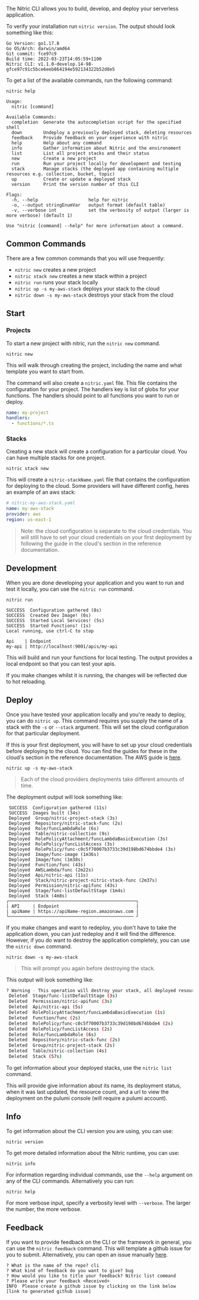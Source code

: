 The Nitric CLI allows you to build, develop, and deploy your serverless application.

To verify your installation run `nitric version`. The output should look something like this:

```
Go Version: go1.17.8
Go OS/Arch: darwin/amd64
Git commit: fce97c9
Build time: 2022-03-23T14:05:59+1100
Nitric CLI: v1.1.0-develop.14-98-gfce97c91c5bce6eeb864194e592134322b52d8e5
```

To get a list of the available commands, run the following command:

```
nitric help

Usage:
  nitric [command]

Available Commands:
  completion  Generate the autocompletion script for the specified shell
  down        Undeploy a previously deployed stack, deleting resources
  feedback    Provide feedback on your experience with nitric
  help        Help about any command
  info        Gather information about Nitric and the environoment
  list        List all project stacks and their status
  new         Create a new project
  run         Run your project locally for development and testing
  stack       Manage stacks (the deployed app containing multiple resources e.g. collection, bucket, topic)
  up          Create or update a deployed stack
  version     Print the version number of this CLI

Flags:
  -h, --help                   help for nitric
  -o, --output stringEnumVar   output format (default table)
  -v, --verbose int            set the verbosity of output (larger is more verbose) (default 1)

Use "nitric [command] --help" for more information about a command.
```

## Common Commands

There are a few common commands that you will use frequently:

- `nitric new` creates a new project
- `nitric stack new` creates a new stack within a project
- `nitric run` runs your stack locally
- `nitric up -s my-aws-stack` deploys your stack to the cloud
- `nitric down -s my-aws-stack` destroys your stack from the cloud

## Start

### Projects

To start a new project with nitric, run the `nitric new` command.

```
nitric new
```

This will walk through creating the project, including the name and what template you want to start from.

The command will also create a `nitric.yaml` file. This file contains the configuration for your project. The handlers key is list of globs for your functions. The handlers should point to all functions you want to run or deploy.

```yaml
name: my-project
handlers:
  - functions/*.ts
```

### Stacks

Creating a new stack will create a configuration for a particular cloud. You can have multiple stacks for one project.

```
nitric stack new
```

This will create a `nitric-stackName.yaml` file that contains the configuration for deploying to the cloud. Some providers will have different config, heres an example of an aws stack:

```yaml
# nitric-my-aws-stack.yaml
name: my-aws-stack
provider: aws
region: us-east-1
```

> Note: the cloud configuration is separate to the cloud credentials. 
> You will still have to set your cloud credentials on your first deployment by following the guide in the cloud's section in the reference documentation.

## Development

When you are done developing your application and you want to run and test it locally, you can use the `nitric run` command.

```
nitric run

SUCCESS  Configuration gathered (8s)                           
SUCCESS  Created Dev Image! (0s)                         
SUCCESS  Started Local Services! (5s)                      
SUCCESS  Started Functions! (1s)                    
Local running, use ctrl-C to stop

Api    | Endpoint                            
my-api | http://localhost:9001/apis/my-api
```

This will build and run your functions for local testing. The output provides a local endpoint so that you can test your apis.

If you make changes whilst it is running, the changes will be reflected due to hot reloading.

## Deploy

Once you have tested your application locally and you're ready to deploy, you can do `nitric up`. This command requires you supply the name of a stack with the `-s` or `--stack` argument. This will set the cloud configuration for that particular deployment.

If this is your first deployment, you will have to set up your cloud credentials before deploying to the cloud. You can find the guides for these in the cloud's section in the reference documentation. The AWS guide is [here](`/docs/reference/aws`).

```
nitric up -s my-aws-stack
```
> Each of the cloud providers deployments take different amounts of time.

The deployment output will look something like:

```
 SUCCESS  Configuration gathered (11s)
 SUCCESS  Images built (34s)                               
 Deployed  Group/nitric-project-stack (3s)                  
 Deployed  Repository/nitric-stack-func (2s)                     
 Deployed  Role/funcLambdaRole (6s)                            
 Deployed  Table/nitric-collection (9s)  
 Deployed  RolePolicyAttachment/funcLambdaBasicExecution (3s)
 Deployed  RolePolicy/funcListAccess (3s)
 Deployed  RolePolicy/func-c0c5f70007b3733c39d198bd674bbde4 (3s)
 Deployed  Image/func-image (1m36s)
 Deployed  Image/func (1m38s)
 Deployed  Function/func (43s)
 Deployed  AWSLambda/func (2m22s)
 Deployed  Api/nitric-api (11s)
 Deployed  Stack/nitric-project-nitric-stack-func (2m37s)
 Deployed  Permission/nitric-apifunc (43s)
 Deployed  Stage/func-listDefaultStage (1m4s)
 Deployed  Stack (4m8s)             
┌────────────────────────────────────────────────┐
| API     | Endpoint                             |
| apiName | https://apiName-region.amazonaws.com |
└─────────────────────────────────────────────── ┘
```

If you make changes and want to redeploy, you don't have to take the application down, you can just redeploy and it will find the difference. However, if you do want to destroy the application completely, you can use the `nitric down` command.

```
nitric down -s my-aws-stack
```

> This will prompt you again before destroying the stack.

This output will look something like:

```bash
? Warning - This operation will destroy your stack, all deployed resources will be removed. Are you sure you want to proceed? Yes
 Deleted  Stage/func-listDefaultStage (3s)
 Deleted  Permission/nitric-apifunc (3s)
 Deleted  Api/nitric-api (5s)
 Deleted  RolePolicyAttachment/funcLambdaBasicExecution (1s)
 Deleted  Function/func (2s)
 Deleted  RolePolicy/func-c0c5f70007b3733c39d198bd674bbde4 (2s)
 Deleted  RolePolicy/funcListAccess (2s)
 Deleted  Role/funcLambdaRole (6s)
 Deleted  Repository/nitric-stack-func (2s)
 Deleted  Group/nitric-project-stack (2s)
 Deleted  Table/nitric-collection (4s)
 Deleted  Stack (57s)
```

To get information about your deployed stacks, use the `nitric list` command.

This will provide give information about its name, its deployment status, when it was last updated, the resource count, and a url to view the deployment on the pulumi console (will require a pulumi account).

## Info

To get information about the CLI version you are using, you can use:

```
nitric version
```

To get more detailed information about the Nitric runtime, you can use:

```
nitric info
```

For information regarding individual commands, use the `--help` argument on any of the CLI commands. Alternatively you can run:

```
nitric help
```

For more verbose input, specify a verbosity level with `--verbose`. The larger the number, the more verbose.

## Feedback

If you want to provide feedback on the CLI or the framework in general, you can use the `nitric feedback` command. This will template a github issue for you to submit. Alternatively, you can open an issue manually [here](`https://github.com/nitrictech/cli/issues/new/choose`).

```
? What is the name of the repo? cli
? What kind of feedback do you want to give? bug
? How would you like to title your feedback? Nitric list command
? Please write your feedback <Received>
INFO  Please create a github issue by clicking on the link below
[link to generated github issue]
```